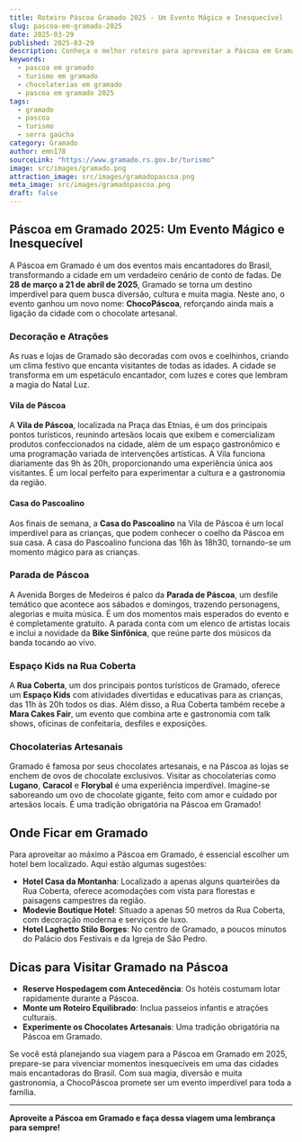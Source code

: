 ```yaml
---
title: Roteiro Páscoa Gramado 2025 - Um Evento Mágico e Inesquecível
slug: pascoa-em-gramado-2025
date: 2025-03-29
published: 2025-03-29
description: Conheça o melhor roteiro para aproveitar a Páscoa em Gramado, um evento cheio de magia, diversão e chocolate artesanal.
keywords:
  - pascoa em gramado
  - turismo em gramado
  - chocolaterias em gramado
  - pascoa em gramado 2025
tags:
  - gramado
  - pascoa
  - turismo
  - serra gaúcha
category: Gramado
author: emn178
sourceLink: "https://www.gramado.rs.gov.br/turismo"
image: src/images/gramado.png
attraction_image: src/images/gramadopascoa.png
meta_image: src/images/gramadopascoa.png
draft: false
---
```



## Páscoa em Gramado 2025: Um Evento Mágico e Inesquecível

A Páscoa em Gramado é um dos eventos mais encantadores do Brasil, transformando a cidade em um verdadeiro cenário de conto de fadas. De **28 de março a 21 de abril de 2025**, Gramado se torna um destino imperdível para quem busca diversão, cultura e muita magia. Neste ano, o evento ganhou um novo nome: **ChocoPáscoa**, reforçando ainda mais a ligação da cidade com o chocolate artesanal.


### Decoração e Atrações

As ruas e lojas de Gramado são decoradas com ovos e coelhinhos, criando um clima festivo que encanta visitantes de todas as idades. A cidade se transforma em um espetáculo encantador, com luzes e cores que lembram a magia do Natal Luz.

#### Vila de Páscoa

A **Vila de Páscoa**, localizada na Praça das Etnias, é um dos principais pontos turísticos, reunindo artesãos locais que exibem e comercializam produtos confeccionados na cidade, além de um espaço gastronômico e uma programação variada de intervenções artísticas. A Vila funciona diariamente das 9h às 20h, proporcionando uma experiência única aos visitantes. É um local perfeito para experimentar a cultura e a gastronomia da região.

#### Casa do Pascoalino

Aos finais de semana, a **Casa do Pascoalino** na Vila de Páscoa é um local imperdível para as crianças, que podem conhecer o coelho da Páscoa em sua casa. A casa do Pascoalino funciona das 16h às 18h30, tornando-se um momento mágico para as crianças.

### Parada de Páscoa

A Avenida Borges de Medeiros é palco da **Parada de Páscoa**, um desfile temático que acontece aos sábados e domingos, trazendo personagens, alegorias e muita música. É um dos momentos mais esperados do evento e é completamente gratuito. A parada conta com um elenco de artistas locais e inclui a novidade da **Bike Sinfônica**, que reúne parte dos músicos da banda tocando ao vivo.

### Espaço Kids na Rua Coberta

A **Rua Coberta**, um dos principais pontos turísticos de Gramado, oferece um **Espaço Kids** com atividades divertidas e educativas para as crianças, das 11h às 20h todos os dias. Além disso, a Rua Coberta também recebe a **Mara Cakes Fair**, um evento que combina arte e gastronomia com talk shows, oficinas de confeitaria, desfiles e exposições.

### Chocolaterias Artesanais

Gramado é famosa por seus chocolates artesanais, e na Páscoa as lojas se enchem de ovos de chocolate exclusivos. Visitar as chocolaterias como **Lugano**, **Caracol** e **Florybal** é uma experiência imperdível. Imagine-se saboreando um ovo de chocolate gigante, feito com amor e cuidado por artesãos locais. É uma tradição obrigatória na Páscoa em Gramado!


## Onde Ficar em Gramado

Para aproveitar ao máximo a Páscoa em Gramado, é essencial escolher um hotel bem localizado. Aqui estão algumas sugestões:

- **Hotel Casa da Montanha**: Localizado a apenas alguns quarteirões da Rua Coberta, oferece acomodações com vista para florestas e paisagens campestres da região.
- **Modevie Boutique Hotel**: Situado a apenas 50 metros da Rua Coberta, com decoração moderna e serviços de luxo.
- **Hotel Laghetto Stilo Borges**: No centro de Gramado, a poucos minutos do Palácio dos Festivais e da Igreja de São Pedro.

## Dicas para Visitar Gramado na Páscoa

- **Reserve Hospedagem com Antecedência**: Os hotéis costumam lotar rapidamente durante a Páscoa.
- **Monte um Roteiro Equilibrado**: Inclua passeios infantis e atrações culturais.
- **Experimente os Chocolates Artesanais**: Uma tradição obrigatória na Páscoa em Gramado.

Se você está planejando sua viagem para a Páscoa em Gramado em 2025, prepare-se para vivenciar momentos inesquecíveis em uma das cidades mais encantadoras do Brasil. Com sua magia, diversão e muita gastronomia, a ChocoPáscoa promete ser um evento imperdível para toda a família.

---

**Aproveite a Páscoa em Gramado e faça dessa viagem uma lembrança para sempre!**